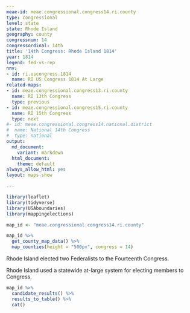 ```yaml
---
meae-id: meae.congressional.congress14.ri.county
type: congressional
level: state
state: Rhode Island
geography: county
congressnum: 14
congressordinal: 14th
title: '14th Congress: Rhode Island 1814'
year: 1814
legend: fed-vs-rep
nnv:
- id: ri.uscongress.1814
  name: RI US Congress 1814 At Large
related-maps:
- id: meae.congressional.congress13.ri.county
  name: RI 13th Congress
  type: previous
- id: meae.congressional.congress15.ri.county
  name: RI 15th Congress
  type: next
#- id: meae.congressional.congress14.national.district
#  name: National 14th Congress
#  type: national
output:
  md_document:
    variant: markdown
  html_document:
    theme: default
always_allow_html: yes
layout: maps-show

---
```


```r
library(leaflet)
library(tidyverse)
library(USAboundaries)
library(mappingelections)

map_id <- "meae.congressional.congress14.ri.county"
```

<div class="map">

```r
map_id %>%
  get_county_map_data() %>%
  map_counties(height = "500px", congress = 14)
```

</div>

Rhode Island elected two Federalists to the Fourteenth Congress.

Rhode Island used a statewide at-large system for electing members to Congress.

<div class="results-table">

```r
map_id %>%
  candidate_results() %>%
  results_to_table() %>%
  cat()
```

</div>
